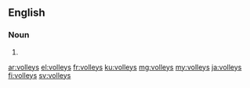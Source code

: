 ==English==

===Noun===
{{head|en|plural}}

# {{plural of|volley|lang=en}}

[[ar:volleys]]
[[el:volleys]]
[[fr:volleys]]
[[ku:volleys]]
[[mg:volleys]]
[[my:volleys]]
[[ja:volleys]]
[[fi:volleys]]
[[sv:volleys]]